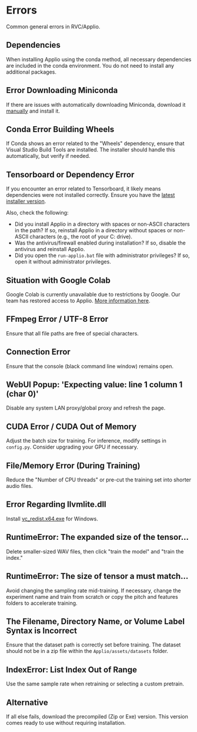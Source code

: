 # Errors 

Common general errors in RVC/Applio.

## Dependencies

When installing Applio using the conda method, all necessary dependencies are included in the conda environment. You do not need to install any additional packages.

## Error Downloading Miniconda

If there are issues with automatically downloading Miniconda, download it [manually](https://repo.anaconda.com/miniconda/Miniconda3-py39_23.9.0-0-Windows-x86_64.exe) and install it.

## Conda Error Building Wheels

If Conda shows an error related to the "Wheels" dependency, ensure that Visual Studio Build Tools are installed. The installer should handle this automatically, but verify if needed.

## Tensorboard or Dependency Error

If you encounter an error related to Tensorboard, it likely means dependencies were not installed correctly. Ensure you have the [latest installer version](/get-started/Installation.md).

Also, check the following:

- Did you install Applio in a directory with spaces or non-ASCII characters in the path? If so, reinstall Applio in a directory without spaces or non-ASCII characters (e.g., the root of your C: drive).
- Was the antivirus/firewall enabled during installation? If so, disable the antivirus and reinstall Applio.
- Did you open the `run-applio.bat` file with administrator privileges? If so, open it without administrator privileges.

## Situation with Google Colab

Google Colab is currently unavailable due to restrictions by Google. Our team has restored access to Applio. [More information here](/get-started/Alternatives.md).

## FFmpeg Error / UTF-8 Error

Ensure that all file paths are free of special characters.

## Connection Error

Ensure that the console (black command line window) remains open.

## WebUI Popup: 'Expecting value: line 1 column 1 (char 0)'

Disable any system LAN proxy/global proxy and refresh the page.

## CUDA Error / CUDA Out of Memory

Adjust the batch size for training. For inference, modify settings in `config.py`. Consider upgrading your GPU if necessary.

## File/Memory Error (During Training)

Reduce the "Number of CPU threads" or pre-cut the training set into shorter audio files.

## Error Regarding llvmlite.dll

Install [vc_redist.x64.exe](https://aka.ms/vs/17/release/vc_redist.x64.exe) for Windows.

## RuntimeError: The expanded size of the tensor...

Delete smaller-sized WAV files, then click "train the model" and "train the index."

## RuntimeError: The size of tensor a must match...

Avoid changing the sampling rate mid-training. If necessary, change the experiment name and train from scratch or copy the pitch and features folders to accelerate training.

## The Filename, Directory Name, or Volume Label Syntax is Incorrect

Ensure that the dataset path is correctly set before training. The dataset should not be in a zip file within the `Applio/assets/datasets` folder.

## IndexError: List Index Out of Range

Use the same sample rate when retraining or selecting a custom pretrain.

## Alternative

If all else fails, download the precompiled (Zip or Exe) version. This version comes ready to use without requiring installation.
